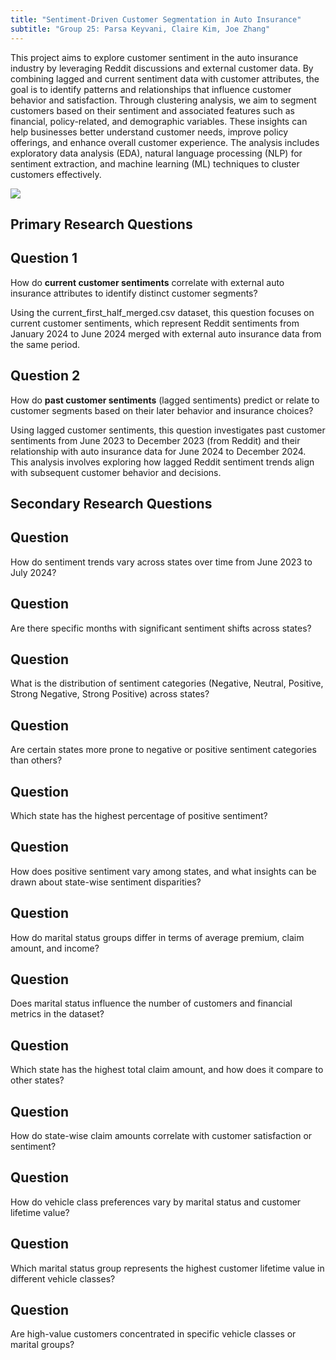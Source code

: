 ```yaml
---
title: "Sentiment-Driven Customer Segmentation in Auto Insurance"
subtitle: "Group 25: Parsa Keyvani, Claire Kim, Joe Zhang"
---
```


This project aims to explore customer sentiment in the auto insurance industry by leveraging Reddit discussions and external customer data. By combining lagged and current sentiment data with customer attributes, the goal is to identify patterns and relationships that influence customer behavior and satisfaction. Through clustering analysis, we aim to segment customers based on their sentiment and associated features such as financial, policy-related, and demographic variables. These insights can help businesses better understand customer needs, improve policy offerings, and enhance overall customer experience. The analysis includes exploratory data analysis (EDA), natural language processing (NLP) for sentiment extraction, and machine learning (ML) techniques to cluster customers effectively.

![](images/Auto-Insurance.jpg)

## Primary Research Questions

::: callout-important
## Question 1

How do **current customer sentiments** correlate with external auto insurance attributes to identify distinct customer segments?\
:::

Using the current_first_half_merged.csv dataset, this question focuses on current customer sentiments, which represent Reddit sentiments from January 2024 to June 2024 merged with external auto insurance data from the same period.

::: callout-important
## Question 2

How do **past customer sentiments** (lagged sentiments) predict or relate to customer segments based on their later behavior and insurance choices?\
:::

Using lagged customer sentiments, this question investigates past customer sentiments from June 2023 to December 2023 (from Reddit) and their relationship with auto insurance data for June 2024 to December 2024. This analysis involves exploring how lagged Reddit sentiment trends align with subsequent customer behavior and decisions.

## Secondary Research Questions

::: callout-note
## Question
How do sentiment trends vary across states over time from June 2023 to July 2024?
:::

::: callout-note
## Question
Are there specific months with significant sentiment shifts across states?
:::

::: callout-note
## Question
What is the distribution of sentiment categories (Negative, Neutral, Positive, Strong Negative, Strong Positive) across states?
:::

::: callout-note
## Question
Are certain states more prone to negative or positive sentiment categories than others?
:::

::: callout-note
## Question
Which state has the highest percentage of positive sentiment?
:::

::: callout-note
## Question
How does positive sentiment vary among states, and what insights can be drawn about state-wise sentiment disparities?
:::

::: callout-note
## Question
How do marital status groups differ in terms of average premium, claim amount, and income?
:::

::: callout-note
## Question
Does marital status influence the number of customers and financial metrics in the dataset?
:::

::: callout-note
## Question
Which state has the highest total claim amount, and how does it compare to other states?
:::

::: callout-note
## Question
How do state-wise claim amounts correlate with customer satisfaction or sentiment?
:::

::: callout-note
## Question
How do vehicle class preferences vary by marital status and customer lifetime value?
:::

::: callout-note
## Question
Which marital status group represents the highest customer lifetime value in different vehicle classes?
:::

::: callout-note
## Question
Are high-value customers concentrated in specific vehicle classes or marital groups?
:::





















